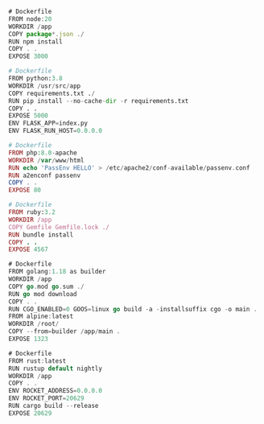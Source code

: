 <CodeGroup>

```js {{ title: "Node" }}
# Dockerfile
FROM node:20
WORKDIR /app
COPY package*.json ./
RUN npm install
COPY . .
EXPOSE 3000
```

```python {{ title: "Python" }}
# Dockerfile
FROM python:3.8
WORKDIR /usr/src/app
COPY requirements.txt ./
RUN pip install --no-cache-dir -r requirements.txt
COPY . .
EXPOSE 5000
ENV FLASK_APP=index.py
ENV FLASK_RUN_HOST=0.0.0.0
```

```php {{ title: "PHP" }}
# Dockerfile
FROM php:8.0-apache
WORKDIR /var/www/html
RUN echo 'PassEnv HELLO' > /etc/apache2/conf-available/passenv.conf
RUN a2enconf passenv
COPY . .
EXPOSE 80
```

```ruby {{ title: "Ruby" }}
# Dockerfile
FROM ruby:3.2
WORKDIR /app
COPY Gemfile Gemfile.lock ./
RUN bundle install
COPY . .
EXPOSE 4567
```

```go {{ title: "Go" }}
# Dockerfile
FROM golang:1.18 as builder
WORKDIR /app
COPY go.mod go.sum ./
RUN go mod download
COPY . .
RUN CGO_ENABLED=0 GOOS=linux go build -a -installsuffix cgo -o main .
FROM alpine:latest
WORKDIR /root/
COPY --from=builder /app/main .
EXPOSE 1323
```

```rust {{ title: "Rust" }}
# Dockerfile
FROM rust:latest
RUN rustup default nightly
WORKDIR /app
COPY . .
ENV ROCKET_ADDRESS=0.0.0.0
ENV ROCKET_PORT=20629
RUN cargo build --release
EXPOSE 20629
```

</CodeGroup>

